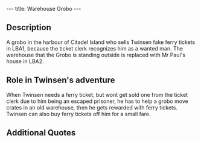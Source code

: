 ---
title: Warehouse Grobo
---

{{twinsunica import}}{{Infobox Character
 |image=Warehousegrobo.JPG
 |race=grobo
 |gender=Male
 |size=average
 |age=Adult
 |magical=
 |lba1=yes
 |lba2=
 |alignment=
 |occupation=
 |requires=
 |amount=
 |fam1=
 |fam2=
 |planet=
 |island=
 |building=
}}
{{Quote
 |quote=I've had it up to my trunk! There are 4 crates in the warehouse that I cannot seem to arrange on the 4 crosses painted on the ground. I would gladly give a ferry ticket to anyone who could help me out of this mess.
 |character=Warehouse Grobo}}

==Description==

A grobo in the harbour of Citadel Island who sells Twinsen fake ferry tickets in LBA1, because the ticket clerk recognizes him as a wanted man. The warehouse that the Grobo is standing outside is replaced with Mr Paul's house in LBA2.

==Role in Twinsen's adventure==

When Twinsen needs a ferry ticket, but wont get sold one from the ticket clerk due to him being an escaped prisoner, he has to help a grobo move crates in an old warehouse, then he gets rewarded with ferry tickets. Twinsen can also buy ferry tickets off him for a small fare.

==Additional Quotes==

{{Quote
 |quote=If you still want to take the ferry I can sell you some tickets for only 5 kashes each. I print them up myself.
 |character=Warehouse Grobo}}

<!-- remove these category links when they're all automated by categorizers...
[[Category:Grobos]]
[[Category:Male characters]]
[[Category:Average characters]]
[[Category:Adult characters]]
[[Category:Citadel Island inhabitants]] -->